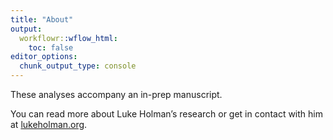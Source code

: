 ```yaml
---
title: "About"
output:
  workflowr::wflow_html:
    toc: false
editor_options:
  chunk_output_type: console
---
```


These analyses accompany an in-prep manuscript.

You can read more about Luke Holman's research or get in contact with him at [lukeholman.org](https://www.lukeholman.org/).

